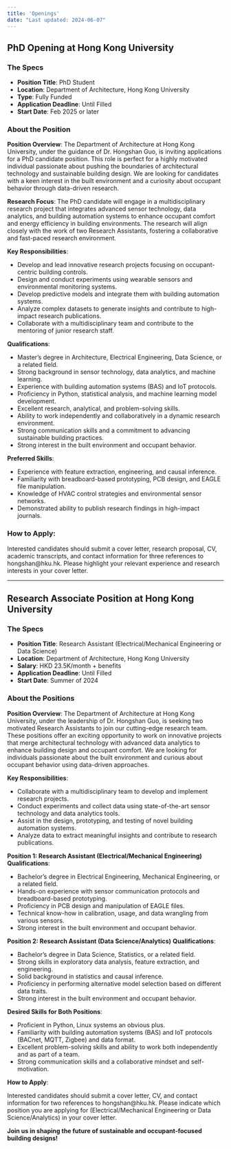 ```yaml
---
title: 'Openings'
date: "Last updated: 2024-06-07"
---
```


## PhD Opening at Hong Kong University

### The Specs

- **Position Title**: PhD Student
- **Location**: Department of Architecture, Hong Kong University
- **Type**: Fully Funded
- **Application Deadline**: Until Filled
- **Start Date**: Feb 2025 or later

### About the Position

**Position Overview**:
The Department of Architecture at Hong Kong University, under the guidance of Dr. Hongshan Guo, is inviting applications for a PhD candidate position. This role is perfect for a highly motivated individual passionate about pushing the boundaries of architectural technology and sustainable building design. We are looking for candidates with a keen interest in the built environment and a curiosity about occupant behavior through data-driven research.

**Research Focus**:
The PhD candidate will engage in a multidisciplinary research project that integrates advanced sensor technology, data analytics, and building automation systems to enhance occupant comfort and energy efficiency in building environments. The research will align closely with the work of two Research Assistants, fostering a collaborative and fast-paced research environment.

**Key Responsibilities**:

- Develop and lead innovative research projects focusing on occupant-centric building controls.
- Design and conduct experiments using wearable sensors and environmental monitoring systems.
- Develop predictive models and integrate them with building automation systems.
- Analyze complex datasets to generate insights and contribute to high-impact research publications.
- Collaborate with a multidisciplinary team and contribute to the mentoring of junior research staff.

**Qualifications**:

- Master’s degree in Architecture, Electrical Engineering, Data Science, or a related field.
- Strong background in sensor technology, data analytics, and machine learning.
- Experience with building automation systems (BAS) and IoT protocols.
- Proficiency in Python, statistical analysis, and machine learning model development.
- Excellent research, analytical, and problem-solving skills.
- Ability to work independently and collaboratively in a dynamic research environment.
- Strong communication skills and a commitment to advancing sustainable building practices.
- Strong interest in the built environment and occupant behavior.

**Preferred Skills**:

- Experience with feature extraction, engineering, and causal inference.
- Familiarity with breadboard-based prototyping, PCB design, and EAGLE file manipulation.
- Knowledge of HVAC control strategies and environmental sensor networks.
- Demonstrated ability to publish research findings in high-impact journals.

### How to Apply:
Interested candidates should submit a cover letter, research proposal, CV, academic transcripts, and contact information for three references to hongshan@hku.hk. Please highlight your relevant experience and research interests in your cover letter.

---

## Research Associate Position at Hong Kong University

### The Specs

- **Position Title**: Research Assistant (Electrical/Mechanical Engineering or Data Science)
- **Location**: Department of Architecture, Hong Kong University
- **Salary**: HKD 23.5K/month + benefits
- **Application Deadline**: Until Filled
- **Start Date**: Summer of 2024

### About the Positions

**Position Overview**:
The Department of Architecture at Hong Kong University, under the leadership of Dr. Hongshan Guo, is seeking two motivated Research Assistants to join our cutting-edge research team. These positions offer an exciting opportunity to work on innovative projects that merge architectural technology with advanced data analytics to enhance building design and occupant comfort. We are looking for individuals passionate about the built environment and curious about occupant behavior using data-driven approaches.

**Key Responsibilities**:

- Collaborate with a multidisciplinary team to develop and implement research projects.
- Conduct experiments and collect data using state-of-the-art sensor technology and data analytics tools.
- Assist in the design, prototyping, and testing of novel building automation systems.
- Analyze data to extract meaningful insights and contribute to research publications.

**Position 1: Research Assistant (Electrical/Mechanical Engineering)**
**Qualifications**:

- Bachelor’s degree in Electrical Engineering, Mechanical Engineering, or a related field.
- Hands-on experience with sensor communication protocols and breadboard-based prototyping.
- Proficiency in PCB design and manipulation of EAGLE files.
- Technical know-how in calibration, usage, and data wrangling from various sensors.
- Strong interest in the built environment and occupant behavior.

**Position 2: Research Assistant (Data Science/Analytics)**
**Qualifications**:

- Bachelor’s degree in Data Science, Statistics, or a related field.
- Strong skills in exploratory data analysis, feature extraction, and engineering.
- Solid background in statistics and causal inference.
- Proficiency in performing alternative model selection based on different data traits.
- Strong interest in the built environment and occupant behavior.

**Desired Skills for Both Positions**:

- Proficient in Python, Linux systems an obvious plus.
- Familiarity with building automation systems (BAS) and IoT protocols (BACnet, MQTT, Zigbee) and data format.
- Excellent problem-solving skills and ability to work both independently and as part of a team.
- Strong communication skills and a collaborative mindset and self-motivation.

**How to Apply**:

Interested candidates should submit a cover letter, CV, and contact information for two references to hongshan@hku.hk. Please indicate which position you are applying for (Electrical/Mechanical Engineering or Data Science/Analytics) in your cover letter.

**Join us in shaping the future of sustainable and occupant-focused building designs!**
